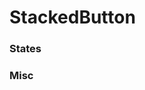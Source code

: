 

<Meta title="Interactive|StackedButton" decorators={[withKnobs]} component={StackedButton} />

# StackedButton

<Story name="Knobs">
  <StackedButton
    disabled={boolean('disabled', false)}
    Icon={StarFilledIcon}
    label={text('Text', 'Stacked Button')}
    hasCaret={boolean('hasCaret', false)}
  />
</Story>

<Props of={StackedButton} />

### States

<Story name="States">
  <React.Fragment>
    <div className="margin--bottom--half display--inlineBlock">
      <StackedButton Icon={SalesforceIcon} label="Lorem" />
    </div>
    <div className="margin--bottom--half display--inlineBlock">
      <StackedButton Icon={SalesforceIcon} label="Lorem Ipsum Dolor" />
    </div>
    <div className="margin--bottom--half display--inlineBlock">
      <StackedButton Icon={SalesforceIcon} disabled label="Lorem Ipsum (Disabled)" />
    </div>
    <div className="margin--bottom--half display--inlineBlock">
      <StackedButton Icon={SalesforceIcon} isActive label="Lorem Ipsum (Active)" />
    </div>
  </React.Fragment>
</Story>


### Misc

<Story name="Miscellaneous">
  <StackedButton
    Icon={CollectionPublicIcon}
    label="Add to Collections"
    hasCaret
  />
</Story>
